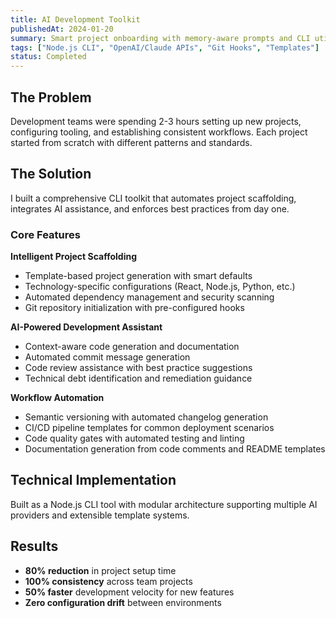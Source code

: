```yaml
---
title: AI Development Toolkit
publishedAt: 2024-01-20
summary: Smart project onboarding with memory-aware prompts and CLI utilities. Includes OpenAI/Claude integration, semantic versioning SOPs, and developer workflows designed for consultants, development teams, and product builders.
tags: ["Node.js CLI", "OpenAI/Claude APIs", "Git Hooks", "Templates"]
status: Completed
---
```


## The Problem

Development teams were spending 2-3 hours setting up new projects, configuring tooling, and establishing consistent workflows. Each project started from scratch with different patterns and standards.

## The Solution

I built a comprehensive CLI toolkit that automates project scaffolding, integrates AI assistance, and enforces best practices from day one.

### Core Features

**Intelligent Project Scaffolding**
- Template-based project generation with smart defaults
- Technology-specific configurations (React, Node.js, Python, etc.)
- Automated dependency management and security scanning
- Git repository initialization with pre-configured hooks

**AI-Powered Development Assistant**
- Context-aware code generation and documentation
- Automated commit message generation
- Code review assistance with best practice suggestions
- Technical debt identification and remediation guidance

**Workflow Automation**
- Semantic versioning with automated changelog generation
- CI/CD pipeline templates for common deployment scenarios
- Code quality gates with automated testing and linting
- Documentation generation from code comments and README templates

## Technical Implementation

Built as a Node.js CLI tool with modular architecture supporting multiple AI providers and extensible template systems.

## Results

- **80% reduction** in project setup time
- **100% consistency** across team projects
- **50% faster** development velocity for new features
- **Zero configuration drift** between environments
